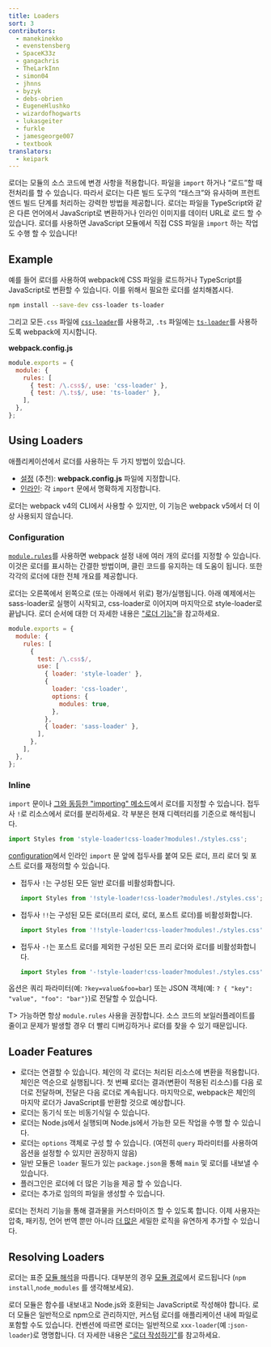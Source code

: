 ```yaml
---
title: Loaders
sort: 3
contributors:
  - manekinekko
  - evenstensberg
  - SpaceK33z
  - gangachris
  - TheLarkInn
  - simon04
  - jhnns
  - byzyk
  - debs-obrien
  - EugeneHlushko
  - wizardofhogwarts
  - lukasgeiter
  - furkle
  - jamesgeorge007
  - textbook
translators:
  - keipark
---
```


로더는 모듈의 소스 코드에 변경 사항을 적용합니다. 파일을 `import` 하거나 “로드”할 때 전처리를 할 수 있습니다. 따라서 로더는 다른 빌드 도구의 “태스크”와 유사하며 프런트엔드 빌드 단계를 처리하는 강력한 방법을 제공합니다. 로더는 파일을 TypeScript와 같은 다른 언어에서 JavaScript로 변환하거나 인라인 이미지를 데이터 URL로 로드 할 수 있습니다. 로더를 사용하면 JavaScript 모듈에서 직접 CSS 파일을 `import` 하는 작업도 수행 할 수 있습니다!

## Example

예를 들어 로더를 사용하여 webpack에 CSS 파일을 로드하거나 TypeScript를 JavaScript로 변환할 수 있습니다. 이를 위해서 필요한 로더를 설치해봅시다.

```bash
npm install --save-dev css-loader ts-loader
```

그리고 모든`.css` 파일에 [`css-loader`](/loaders/css-loader)를 사용하고, `.ts` 파일에는 [`ts-loader`](https://github.com/TypeStrong/ts-loader)를 사용하도록 webpack에 지시합니다.

**webpack.config.js**

```js
module.exports = {
  module: {
    rules: [
      { test: /\.css$/, use: 'css-loader' },
      { test: /\.ts$/, use: 'ts-loader' },
    ],
  },
};
```

## Using Loaders

애플리케이션에서 로더를 사용하는 두 가지 방법이 있습니다.

- [설정](#configuration) (추천): **webpack.config.js** 파일에 지정합니다.
- [인라인](#inline): 각 `import` 문에서 명확하게 지정합니다.

로더는 webpack v4의 CLI에서 사용할 수 있지만, 이 기능은 webpack v5에서 더 이상 사용되지 않습니다.

### Configuration

[`module.rules`](/configuration/module/#modulerules)를 사용하면 webpack 설정 내에 여러 개의 로더를 지정할 수 있습니다.
이것은 로더를 표시하는 간결한 방법이며, 클린 코드를 유지하는 데 도움이 됩니다. 또한 각각의 로더에 대한 전체 개요를 제공합니다.

로더는 오른쪽에서 왼쪽으로 (또는 아래에서 위로) 평가/실행됩니다. 아래 예제에서는 sass-loader로 실행이 시작되고, css-loader로 이어지며 마지막으로 style-loader로 끝납니다. 로더 순서에 대한 더 자세한 내용은 ["로더 기능"](/concepts/loaders/#loader-features)을 참고하세요.

```js
module.exports = {
  module: {
    rules: [
      {
        test: /\.css$/,
        use: [
          { loader: 'style-loader' },
          {
            loader: 'css-loader',
            options: {
              modules: true,
            },
          },
          { loader: 'sass-loader' },
        ],
      },
    ],
  },
};
```

### Inline

`import` 문이나 [그와 동등한 "importing" 메소드](/api/module-methods)에서 로더를 지정할 수 있습니다. 접두사 `!`로 리소스에서 로더를 분리하세요. 각 부분은 현재 디렉터리를 기준으로 해석됩니다.

```js
import Styles from 'style-loader!css-loader?modules!./styles.css';
```

[configuration](/configuration)에서 인라인 `import` 문 앞에 접두사를 붙여 모든 로더, 프리 로더 및 포스트 로더를 재정의할 수 있습니다.

- 접두사 `!`는 구성된 모든 일반 로더를 비활성화합니다.

  ```js
  import Styles from '!style-loader!css-loader?modules!./styles.css';
  ```

- 접두사 `!!`는 구성된 모든 로더(프리 로더, 로더, 포스트 로더)를 비활성화합니다.

  ```js
  import Styles from '!!style-loader!css-loader?modules!./styles.css';
  ```

- 접두사 `-!`는 포스트 로더를 제외한 구성된 모든 프리 로더와 로더를 비활성화합니다.

  ```js
  import Styles from '-!style-loader!css-loader?modules!./styles.css';
  ```

옵션은 쿼리 파라미터(예: `?key=value&foo=bar`) 또는 JSON 객체(예: `? { "key": "value", "foo": "bar"}`)로 전달할 수 있습니다.

T> 가능하면 항상 `module.rules` 사용을 권장합니다. 소스 코드의 보일러플레이트를 줄이고 문제가 발생할 경우 더 빨리 디버깅하거나 로더를 찾을 수 있기 때문입니다.

## Loader Features

- 로더는 연결할 수 있습니다. 체인의 각 로더는 처리된 리소스에 변환을 적용합니다. 체인은 역순으로 실행됩니다. 첫 번째 로더는 결과(변환이 적용된 리소스)를 다음 로더로 전달하며, 전달은 다음 로더로 계속됩니다. 마지막으로, webpack은 체인의 마지막 로더가 JavaScript를 반환할 것으로 예상합니다.
- 로더는 동기식 또는 비동기식일 수 있습니다.
- 로더는 Node.js에서 실행되며 Node.js에서 가능한 모든 작업을 수행 할 수 있습니다.
- 로더는 `options` 객체로 구성 할 수 있습니다. (여전히 `query` 파라미터를 사용하여 옵션을 설정할 수 있지만 권장하지 않음)
- 일반 모듈은 `loader` 필드가 있는 `package.json`을 통해 `main` 및 로더를 내보낼 수 있습니다.
- 플러그인은 로더에 더 많은 기능을 제공 할 수 있습니다.
- 로더는 추가로 임의의 파일을 생성할 수 있습니다.

로더는 전처리 기능을 통해 결과물을 커스터마이즈 할 수 있도록 합니다. 이제 사용자는 압축, 패키징, 언어 번역 뿐만 아니라 [더 많은](/loaders) 세밀한 로직을 유연하게 추가할 수 있습니다.

## Resolving Loaders

로더는 표준 [모듈 해석](/concepts/module-resolution/)을 따릅니다. 대부분의 경우 [모듈 경로](/concepts/module-resolution/#module-paths)에서 로드됩니다 (`npm install`,`node_modules` 를 생각해보세요).

로더 모듈은 함수를 내보내고 Node.js와 호환되는 JavaScript로 작성해야 합니다. 로더 모듈은 일반적으로 npm으로 관리하지만, 커스텀 로더를 애플리케이션 내에 파일로 포함할 수도 있습니다. 컨벤션에 따르면 로더는 일반적으로 `xxx-loader`(예 :`json-loader`)로 명명합니다. 더 자세한 내용은 ["로더 작성하기"](/contribute/writing-a-loader/)를 참고하세요.
